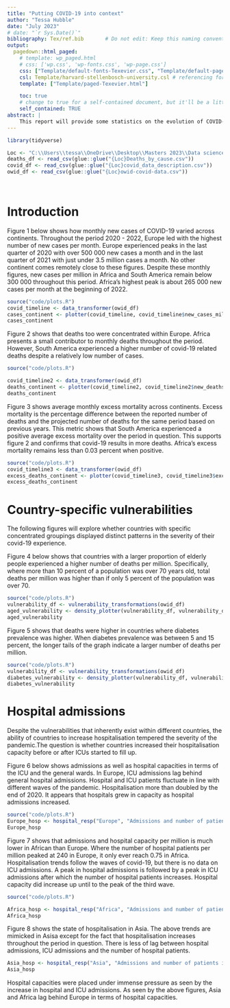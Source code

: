 ```yaml
---
title: "Putting COVID-19 into context"
author: "Tessa Hubble"
date: "July 2023"
# date: "`r Sys.Date()`"
bibliography: Tex/ref.bib       # Do not edit: Keep this naming convention and location.
output:
  pagedown::html_paged:
    # template: wp_paged.html
    # css: ['wp.css', 'wp-fonts.css', 'wp-page.css']
    css: ["Template/default-fonts-Texevier.css", "Template/default-page-Texevier.css", "Template/default-Texevier.css"]
    csl: Template/harvard-stellenbosch-university.csl # referencing format used.
    template: ["Template/paged-Texevier.html"]

    toc: true
    # change to true for a self-contained document, but it'll be a litte slower for Pandoc to render
    self_contained: TRUE
abstract: |
    This report will provide some statistics on the evolution of COVID-19. This data has been kindly provided by Our World in Data. 
---
```


```r

library(tidyverse)

Loc <- "C:\\Users\\tessa\\OneDrive\\Desktop\\Masters 2023\\Data science\\Exam\\21559953\\Question_1\\data\\"
deaths_df <- read_csv(glue::glue("{Loc}Deaths_by_cause.csv"))
covid_df <- read_csv(glue::glue("{Loc}covid_data_description.csv"))
owid_df <- read_csv(glue::glue("{Loc}owid-covid-data.csv"))

 
```

\newpage

# Introduction {.unnumbered}

Figure 1 below shows how monthly new cases of COVID-19 varied across continents. Throughout the period 2020 - 2022, Europe led with the highest number of new cases per month. Europe experienced peaks in the last quarter of 2020 with over 500 000 new cases a month and in the last quarter of 2021 with just under 3.5 million cases a month. No other continent comes remotely close to these figures. Despite these monthly figures, new cases per million in Africa and South America remain below 300 000 throughout this period. Africa's highest peak is about 265 000 new cases per month at the beginning of 2022.

```r
source("code/plots.R")
covid_timeline <- data_transformer(owid_df)
cases_continent <- plotter(covid_timeline, covid_timeline$new_cases_mil, "New cases per million across continents", "New cases (millions)")
cases_continent

```

Figure 2 shows that deaths too were concentrated within Europe. Africa presents a small contributor to monthly deaths throughout the period. However, South America experienced a higher number of covid-19 related deaths despite a relatively low number of cases.

```r
source("code/plots.R")

covid_timeline2 <- data_transformer(owid_df)
deaths_continent <- plotter(covid_timeline2, covid_timeline2$new_deaths_mil, "Deaths per million across continents", "New deaths per million")
deaths_continent

```

Figure 3 shows average monthly excess mortality across continents. Excess mortality is the percentage difference between the reported number of deaths and the projected number of deaths for the same period based on previous years. This metric shows that South America experienced a positive average excess mortality over the period in question. This supports figure 2 and confirms that covid-19 results in more deaths. Africa's excess mortality remains less than 0.03 percent when positive.

```r
source("code/plots.R")
covid_timeline3 <- data_transformer(owid_df)
excess_deaths_continent <- plotter(covid_timeline3, covid_timeline3$excess_mort, "Average excess mortality across continents", "Excess mortality (%)")
excess_deaths_continent

```

# Country-specific vulnerabilities

The following figures will explore whether countries with specific concentrated groupings displayed distinct patterns in the severity of their covid-19 experience.

Figure 4 below shows that countries with a larger proportion of elderly people experienced a higher number of deaths per million. Specifically, where more than 10 percent of a population was over 70 years old, total deaths per million was higher than if only 5 percent of the population was over 70.

```r
source("code/plots.R")
vulnerability_df <- vulnerability_transformations(owid_df)
aged_vulnerability <- density_plotter(vulnerability_df, vulnerability_df$Aged_population, "Total deaths by proportion of population aged over 70", "Proportion of population over 70" )
aged_vulnerability

```

Figure 5 shows that deaths were higher in countries where diabetes prevalence was higher. When diabetes prevalence was between 5 and 15 percent, the longer tails of the graph indicate a larger number of deaths per million.

```r
source("code/plots.R")
vulnerability_df <- vulnerability_transformations(owid_df)
diabetes_vulnerability <- density_plotter(vulnerability_df, vulnerability_df$diabetes, "Total deaths by diabetes prevalence", "Diabetes prevalence" )
diabetes_vulnerability
```

# Hospital admissions

Despite the vulnerabilities that inherently exist within different countries, the ability of countries to increase hospitalisation tempered the severity of the pandemic.The question is whether countries increased their hospitalisation capacity before or after ICUs started to fill up.

Figure 6 below shows admissions as well as hospital capacities in terms of the ICU and the general wards. In Europe, ICU admissions lag behind general hospital admissions. Hospital and ICU patients fluctuate in line with different waves of the pandemic. Hospitalisation more than doubled by the end of 2020. It appears that hospitals grew in capacity as hospital admissions increased.

```r
source("code/plots.R")
Europe_hosp <- hospital_resp("Europe", "Admissions and number of patients in Europe")
Europe_hosp


```

Figure 7 shows that admissions and hospital capacity per million is much lower in African than Europe. Where the number of hospital patients per million peaked at 240 in Europe, it only ever reach 0.75 in Africa. Hospitalisation trends follow the waves of covid-19, but there is no data on ICU admissions. A peak in hospital admissions is followed by a peak in ICU admissions after which the number of hospital patients increases. Hospital capacity did increase up until to the peak of the third wave.

```r
source("code/plots.R")

Africa_hosp <- hospital_resp("Africa", "Admissions and number of patients in Africa")
Africa_hosp
```

Figure 8 shows the state of hospitalisation in Asia. The above trends are mimicked in Asisa except for the fact that hospitalisation increases throughout the period in question. There is less of lag between hospital admissions, ICU admissions and the number of hospital patients.

```r

Asia_hosp <- hospital_resp("Asia", "Admissions and number of patients in Asia")
Asia_hosp
```

Hospital capacities were placed under immense pressure as seen by the increase in hospital and ICU admissions. As seen by the above figures, Asia and Africa lag behind Europe in terms of hospital capacities.

